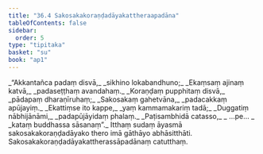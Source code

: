 ```yaml
---
title: "36.4 Sakosakakoraṇḍadāyakattheraapadāna"
tableOfContents: false
sidebar:
  order: 5
type: "tipitaka"
basket: "su"
book: "ap1"
---
```



<DynamicBreadcrumb />

<Division number="14" book="ap1">

<Paragraph number="3989" type="verses" book="ap1">
_“Akkantañca padaṃ disvā,_  
_sikhino lokabandhuno;_  
_Ekaṃsaṃ ajinaṃ katvā,_  
_padaseṭṭhaṃ avandahaṃ._  

</Paragraph>

</Division>
<Division number="15" book="ap1">

<Paragraph number="3990" type="verses" book="ap1">
_Koraṇḍaṃ pupphitaṃ disvā,_  
_pādapaṃ dharaṇīruhaṃ;_  
_Sakosakaṃ gahetvāna,_  
_padacakkaṃ apūjayiṃ._  

</Paragraph>

</Division>
<Division number="16" book="ap1">

<Paragraph number="3991" type="verses" book="ap1">
_Ekattiṃse ito kappe,_  
_yaṃ kammamakariṃ tadā;_  
_Duggatiṃ nābhijānāmi,_  
_padapūjāyidaṃ phalaṃ._  

</Paragraph>

</Division>
<Division number="17" book="ap1">

<Paragraph number="3992" type="verses" book="ap1">
_Paṭisambhidā catasso,_  
_ …pe… _  
_kataṃ buddhassa sāsanaṃ”._  

</Paragraph>

<Paragraph number="3993" book="ap1">
Itthaṃ sudaṃ āyasmā sakosakakoraṇḍadāyako thero imā gāthāyo abhāsitthāti.

</Paragraph>
</Division>

<Paragraph number="3994" type="center" book="ap1">
Sakosakakoraṇḍadāyakattherassāpadānaṃ catutthaṃ.
</Paragraph>